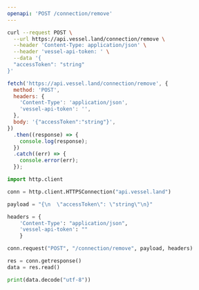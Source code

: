 ```yaml
---
openapi: 'POST /connection/remove'
---
```


<RequestExample>

```bash Shell / cURL
curl --request POST \
  --url https://api.vessel.land/connection/remove \
  --header 'Content-Type: application/json' \
  --header 'vessel-api-token: ' \
  --data '{
  "accessToken": "string"
}'
```

```js JavaScript Fetch
fetch('https://api.vessel.land/connection/remove', {
  method: 'POST',
  headers: {
    'Content-Type': 'application/json',
    'vessel-api-token': '',
  },
  body: '{"accessToken":"string"}',
})
  .then((response) => {
    console.log(response);
  })
  .catch((err) => {
    console.error(err);
  });
```

```python Python
import http.client

conn = http.client.HTTPSConnection("api.vessel.land")

payload = "{\n  \"accessToken\": \"string\"\n}"

headers = {
    'Content-Type': "application/json",
    'vessel-api-token': ""
    }

conn.request("POST", "/connection/remove", payload, headers)

res = conn.getresponse()
data = res.read()

print(data.decode("utf-8"))
```

</RequestExample>
